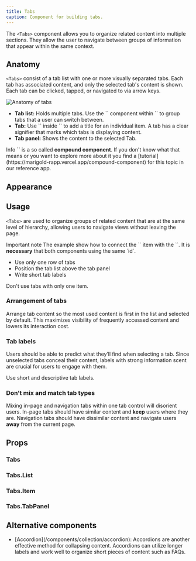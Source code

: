 ```yaml
---
title: Tabs
caption: Component for building tabs.
---
```


The `<Tabs>` component allows you to organize related content into multiple sections. They allow the user to navigate between groups of information that appear within the same context.

## Anatomy

`<Tabs>` consist of a tab list with one or more visually separated tabs. Each tab has associated content, and only the selected tab's content is shown. Each tab can be clicked, tapped, or navigated to via arrow keys.

<Image
  src="/tabs/tabs-anatomy.jpg"
  alt="Anatomy of tabs"
  width={800}
  height={550}
  className="mx-auto block"
/>

<ul>
  <li><b>Tab list:</b> Holds multiple tabs. Use the `<Tabs.List>` component within `<Tabs>` to group tabs that a user
    can switch between.</li>
  <li><b>Tab:</b> Use `<Tabs.Item>` inside `<Tabs.List>` to add a title for an individual item. A tab has a clear
    signifier that marks which tabs is displaying content.</li>
  <li><b>Tab panel:</b> Shows the content to the selected Tab.</li>
</ul>

<SectionMessage>
  <SectionMessage.Title>Info</SectionMessage.Title>
  <SectionMessage.Content>
    `<Tabs>` is a so called <b>compound component</b>. If you don't know what that means or you want to explore more
    about it you find a [tutorial](https://marigold-rapp.vercel.app/compound-component) for this topic in our reference
    app.
  </SectionMessage.Content>
</SectionMessage>

## Appearance

<AppearanceDemo component={title} />

<AppearanceTable component={title} />

## Usage

`<Tabs>` are used to organize groups of related content that are at the same level of hierarchy, allowing users to
navigate views without leaving the page.

  <SectionMessage variant="warning">
    <SectionMessage.Title>Important note</SectionMessage.Title>
    <SectionMessage.Content>
      The example show how to connect the `<Tab.List>` item with the `<Tab.Panel>`. It is <b>necessary</b> that both
      components using the same `id`.
    </SectionMessage.Content>
  </SectionMessage>

<ComponentDemo file="./tabs-basic.demo.tsx" />

<GuidelineTiles>
  <Do>
    <Do.Description>
      <ul>
        <li>Use only one row of tabs</li>
        <li>Position the tab list above the tab panel</li>
        <li>Write short tab labels</li>
      </ul>
    </Do.Description>
  </Do>
  <Dont>
    <Dont.Description>Don't use tabs with only one item.</Dont.Description>
  </Dont>
</GuidelineTiles>

### Arrangement of tabs

Arrange tab content so the most used content is first in the list and selected by default. This maximizes visibility
of frequently accessed content and lowers its interaction cost.

### Tab labels

Users should be able to predict what they’ll find when selecting a tab. Since unselected tabs conceal their content,
labels with strong information scent are crucial for users to engage with them.

<Do>
  <Do.Description>Use short and descriptive tab labels.</Do.Description>
</Do>

### Don’t mix and match tab types

Mixing in-page and navigation tabs within one tab control will disorient users. In-page tabs should have similar
content and <b>keep</b> users where they are. Navigation tabs should have dissimilar content and navigate
users <b>away</b> from the
current page.

## Props

<StorybookHintMessage component={title} />

### Tabs

<PropsTable component={title} />

### Tabs.List

<PropsTable component="TabList" />

### Tabs.Item

<PropsTable component="Tab" />

### Tabs.TabPanel

<PropsTable component="TabPanel" />

## Alternative components

<ul>
  <li>
    [Accordion](/components/collection/accordion): Accordions are another
    effective method for collapsing content. Accordions can utilize longer
    labels and work well to organize short pieces of content such as FAQs.
  </li>
</ul>
